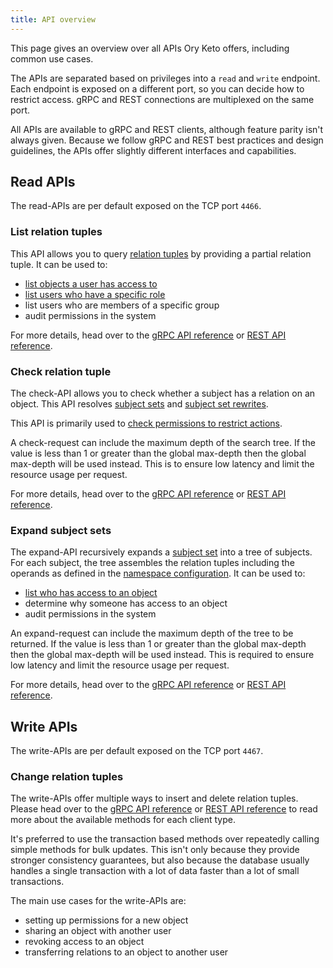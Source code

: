 ```yaml
---
title: API overview
---
```


This page gives an overview over all APIs Ory Keto offers, including common use cases.

The APIs are separated based on privileges into a `read` and `write` endpoint. Each endpoint is exposed on a different port, so
you can decide how to restrict access. gRPC and REST connections are multiplexed on the same port.

All APIs are available to gRPC and REST clients, although feature parity isn't always given. Because we follow gRPC and REST best
practices and design guidelines, the APIs offer slightly different interfaces and capabilities.

## Read APIs

The read-APIs are per default exposed on the TCP port `4466`.

### List relation tuples

This API allows you to query [relation tuples](./relation-tuples.mdx) by providing a partial relation tuple. It can be used to:

- [list objects a user has access to](../guides/list-api-display-objects.mdx#listing-objects)
- [list users who have a specific role](../guides/list-api-display-objects.mdx#listing-subjects)
- list users who are members of a specific group
- audit permissions in the system

For more details, head over to the [gRPC API reference](../reference/proto-api.mdx#readservice) or
[REST API reference](../reference/rest-api.mdx#query-relation-tuples).

### Check relation tuple

The check-API allows you to check whether a subject has a relation on an object. This API resolves
[subject sets](./subjects.mdx#subject-sets) and [subject set rewrites](https://github.com/ory/keto/issues/263).

This API is primarily used to [check permissions to restrict actions](../guides/simple-access-check-guide.mdx).

A check-request can include the maximum depth of the search tree. If the value is less than 1 or greater than the global max-depth
then the global max-depth will be used instead. This is to ensure low latency and limit the resource usage per request.

For more details, head over to the [gRPC API reference](../reference/proto-api.mdx#checkservice) or
[REST API reference](../reference/rest-api.mdx#check-a-relation-tuple).

### Expand subject sets

The expand-API recursively expands a [subject set](./subjects.mdx#subject-sets) into a tree of subjects. For each subject, the
tree assembles the relation tuples including the operands as defined in the [namespace configuration](./namespaces.mdx). It can be
used to:

- [list who has access to an object](../guides/expand-api-display-who-has-access.mdx)
- determine why someone has access to an object
- audit permissions in the system

An expand-request can include the maximum depth of the tree to be returned. If the value is less than 1 or greater than the global
max-depth then the global max-depth will be used instead. This is required to ensure low latency and limit the resource usage per
request.

For more details, head over to the [gRPC API reference](../reference/proto-api.mdx#expandservice) or
[REST API reference](../reference/rest-api.mdx#getexpand).

## Write APIs

The write-APIs are per default exposed on the TCP port `4467`.

### Change relation tuples

The write-APIs offer multiple ways to insert and delete relation tuples. Please head over to the
[gRPC API reference](../reference/proto-api.mdx#writeservice) or [REST API reference](../reference/rest-api.mdx#write) to read
more about the available methods for each client type.

It's preferred to use the transaction based methods over repeatedly calling simple methods for bulk updates. This isn't only
because they provide stronger consistency guarantees, but also because the database usually handles a single transaction with a
lot of data faster than a lot of small transactions.

The main use cases for the write-APIs are:

- setting up permissions for a new object
- sharing an object with another user
- revoking access to an object
- transferring relations to an object to another user
